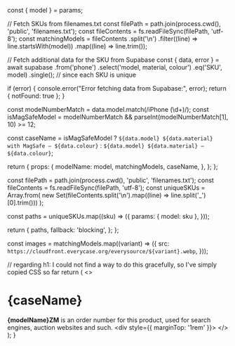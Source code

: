 
  const { model } = params;

  // Fetch SKUs from filenames.txt
  const filePath = path.join(process.cwd(), 'public', 'filenames.txt');
  const fileContents = fs.readFileSync(filePath, 'utf-8');
  const matchingModels = fileContents
    .split('\n')
    .filter((line) => line.startsWith(model))
    .map((line) => line.trim());

  // Fetch additional data for the SKU from Supabase
  const { data, error } = await supabase
    .from('phone')
    .select('model, material, colour')
    .eq('SKU', model)
    .single();  // since each SKU is unique

  if (error) {
    console.error("Error fetching data from Supabase:", error);
    return { notFound: true };
  }

  const modelNumberMatch = data.model.match(/iPhone (\d+)/);
  const isMagSafeModel = modelNumberMatch && parseInt(modelNumberMatch[1], 10) >= 12;

  const caseName = isMagSafeModel
    ? `${data.model} ${data.material} with MagSafe — ${data.colour}`
    : `${data.model} ${data.material} — ${data.colour}`;

  return {
    props: {
      modelName: model,
      matchingModels,
      caseName,
    },
  };
};

  const filePath = path.join(process.cwd(), 'public', 'filenames.txt');
  const fileContents = fs.readFileSync(filePath, 'utf-8');
  const uniqueSKUs = Array.from(
    new Set(fileContents.split('\n').map((line) => line.split('_')[0].trim()))
  );

  const paths = uniqueSKUs.map((sku) => ({
    params: { model: sku },
  }));

  return {
    paths,
    fallback: 'blocking',
  };
};

  const images = matchingModels.map((variant) => ({
    src: `https://cloudfront.everycase.org/everysource/${variant}.webp`,
  }));

  // regarding h1: I could not find a way to do this gracefully, so I've simply copied CSS so far
  return (
    <>
      <h1 className="_mt-2 _text-4xl _font-bold _tracking-tight _text-slate-900 dark:_text-slate-100">{caseName}</h1>
      <Callout type="info" emoji="👉🏻">
        <strong>{modelName}ZM</strong> is an order number for this product, used for search engines, auction websites
        and such.
      </Callout>
      <div style={{ marginTop: '1rem' }}>
        <LightboxComponent images={images} />
      </div>
    </>
  );
}
